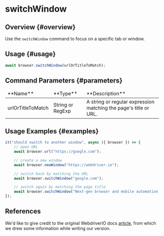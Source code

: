 # switchWindow

## Overview {#overview}

Use the `switchWindow` command to focus on a specific tab or window.

## Usage {#usage}

```javascript
await browser.switchWindow(urlOrTitleToMatch);
```

## Command Parameters {#parameters}

<table>
<thead>
<tr><td>**Name**</td><td>**Type**</td><td>**Description**</td></tr>
</thead>
<tbody>
<tr><td>urlOrTitleToMatch</td><td>String or RegExp</td><td>A string or regular expression matching the page's title or URL.</td></tr>

</tbody>
</table>

## Usage Examples {#examples}

```javascript
it("should switch to another window", async ({ browser }) => {
    // open URL
    await browser.url("https://google.com");

    // create a new window
    await browser.newWindow("https://webdriver.io");

    // switch back by matching the URL
    await browser.switchWindow("google.com");

    // switch again by matching the page title
    await browser.switchWindow("Next-gen browser and mobile automation test framework for Node.js");
});
```

## References

We'd like to give credit to the original WebdriverIO docs [article](https://webdriver.io/docs/api/browser/switchWindow), from which we drew some information while writing our version.

